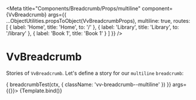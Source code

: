 
<Meta
	title="Components/Breadcrumb/Props/multiline"
	component={VvBreadcrumb}
	args={{
		...ObjectUtilities.propsToObject(VvBreadcrumbProps),
		multiline: true,
		routes: [
			{
				label: 'Home',
				title: 'Home',
				to: '/'
			},
			{
				label: 'Library',
				title: 'Library',
				to: '/library'
			},
			{
				label: 'Book 1',
				title: 'Book 1'
			}
		]
	}}
/>

# VvBreadcrumb

Stories of `VvBreadcrumb`.
Let's define a story for our `multiline` `breadcrumb`:

<Canvas>
	<Story
		name="multiline"
		play={(ctx) => {
			breadcrumbTest(ctx, {
				className: 'vv-breadcrumb--multiline'
			})
		}}
		args={{}}>
		{Template.bind()}
	</Story>
</Canvas>
